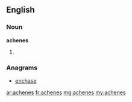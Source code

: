 ==English==

===Noun===
'''achenes'''
# {{plural of|[[achene]]}}

===Anagrams===
* [[enchase#English|enchase]]

[[ar:achenes]]
[[fr:achenes]]
[[mg:achenes]]
[[my:achenes]]
